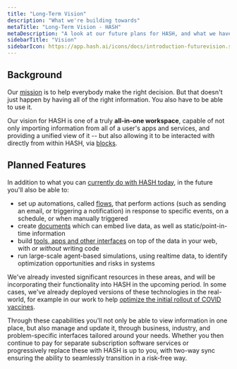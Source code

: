 ```yaml
---
title: "Long-Term Vision"
description: "What we're building towards"
metaTitle: "Long-Term Vision - HASH"
metaDescription: "A look at our future plans for HASH, and what we have in store"
sidebarTitle: "Vision"
sidebarIcon: https://app.hash.ai/icons/docs/introduction-futurevision.svg
---
```


## Background

Our [mission](/about/mission) is to help everybody make the right decision. But that doesn't just happen by having all of the right information. You also have to be able to use it.

Our vision for HASH is one of a truly **all-in-one workspace**, capable of not only importing information from all of a user's apps and services, and providing a unified view of it -- but also allowing it to be interacted with directly from within HASH, via [blocks](/guide/pages/blocks).

## Planned Features

In addition to what you can [currently do with HASH today](/guide/introduction), in the future you'll also be able to:

- set up automations, called [flows](/guide/flows), that perform actions (such as sending an email, or triggering a notification) in response to specific events, on a schedule, or when manually triggered
- create [documents](/guide/pages/documents) which can embed live data, as well as static/point-in-time information
- build [tools, apps and other interfaces](/guide/apps) on top of the data in your web, with _or without_ writing code
- run large-scale agent-based simulations, using realtime data, to identify optimization opportunities and risks in systems

We've already invested significant resources in these areas, and will be incorporating their functionality into HASH in the upcoming period. In some cases, we've already deployed versions of these technologies in the real-world, for example in our work to help [optimize the initial rollout of COVID vaccines](https://hash.ai/cases/simulation).

Through these capabilities you'll not only be able to view information in one place, but also manage and update it, through business, industry, and problem-specific interfaces tailored around your needs. Whether you then continue to pay for separate subscription software services or progressively replace these with HASH is up to you, with two-way sync ensuring the ability to seamlessly transition in a risk-free way.

